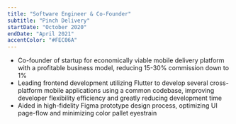 ```yaml
---
title: "Software Engineer & Co-Founder"
subtitle: "Pinch Delivery"
startDate: "October 2020"
endDate: "April 2021"
accentColor: "#FEC06A"
---
```


* Co-founder of startup for economically viable mobile delivery platform with a
profitable business model, reducing 15-30% commission down to 1%
* Leading frontend development utilizing Flutter to develop several 
cross-platform mobile applications using a common codebase, improving developer
flexibility efficiency and greatly reducing development time
* Aided in high-fidelity Figma prototype design process, optimizing UI page-flow
and minimizing color pallet eyestrain